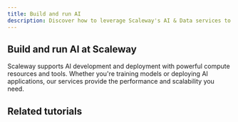 ```yaml
---
title: Build and run AI
description: Discover how to leverage Scaleway's AI & Data services to develop, train, and deploy powerful AI models.
---
```


## Build and run AI at Scaleway
Scaleway supports AI development and deployment with powerful compute resources and tools. Whether you're training models or deploying AI applications, our services provide the performance and scalability you need.

<Grid>
    <SummaryCard
        title="Integrate Generative APIs into n8n workflows"
        icon="rocket"
        description="Use n8n's visual interface to integrate Scaleway Generative APIs into your workflows."
        label="Read more"
        url="/generative-apis/reference-content/integrate-with-n8n/"
    />
    <SummaryCard
        title="Managed Inference model catalog"
        icon="info"
        description="An overview of all inference models available at Scaleway."
        label="Read more"
        url="/managed-inference/reference-content/model-catalog/"
    />
</Grid>

## Related tutorials

<UseCaseList category="build-and-run-ai" />